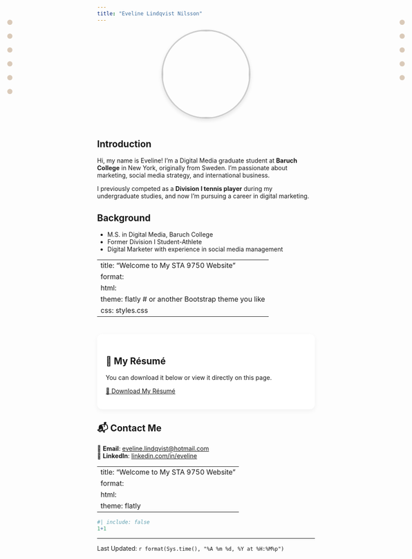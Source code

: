 ```yaml
---
title: "Eveline Lindqvist Nilsson"
---
```

![](resize-2.jpeg){width=200px style="border-radius: 50%; display: block; margin: 0 auto; border: 3px solid #ccc; box-shadow: 0 4px 8px rgba(0,0,0,0.1);"}\


## Introduction

Hi, my name is Eveline! I’m a Digital Media graduate student at **Baruch College** in New York, originally from Sweden. I’m passionate about marketing, social media strategy, and international business.

I previously competed as a **Division I tennis player** during my undergraduate studies, and now I’m pursuing a career in digital marketing.


## Background

-   M.S. in Digital Media, Baruch College\
-   Former Division I Student-Athlete\
-   Digital Marketer with experience in social media management

---
title: "Welcome to My STA 9750 Website"
format:
  html:
    theme: flatly     # or another Bootstrap theme you like
    css: styles.css
---

<div style="background-color: #fff; padding: 20px; margin-top: 40px; border-radius: 12px; box-shadow: 0 4px 12px rgba(0,0,0,0.05); max-width: 700px; margin-left: auto; margin-right: auto;">
  <h2>📄 My Résumé</h2>
  <p>You can download it below or view it directly on this page.</p>
  <a href="resume_2025.pdf" target="_blank" class="btn-custom">📄 Download My Résumé</a>
</div>


## 📬 Contact Me

📧 **Email**: [eveline.lindqvist@hotmail.com](mailto:eveline@example.com)  
🔗 **LinkedIn**: [linkedin.com/in/eveline](https://linkedin.com/in/eveline)  

---
title: "Welcome to My STA 9750 Website"
format:
  html:
    theme: flatly
---

<style>
/* container that holds all the dots */
.dot-column {
  position: fixed;
  top: 100px;
  left: 20px;
  display: flex;
  flex-direction: column;
  gap: 20px;
  z-index: -1;
}

/* single dot */
.dot {
  width: 12px;
  height: 12px;
  background-color: #a67c52; /* accent brown */
  border-radius: 50%;
  opacity: 0.4;
}

/* optional: add a mirrored column on the right */
.dot-column-right {
  position: fixed;
  top: 100px;
  right: 20px;
  display: flex;
  flex-direction: column;
  gap: 20px;
  z-index: -1;
}
</style>
<!-- Left dot column -->
<div class="dot-column">
  <div class="dot"></div>
  <div class="dot"></div>
  <div class="dot"></div>
  <div class="dot"></div>
  <div class="dot"></div>
  <div class="dot"></div>
</div>

<!-- Right dot column (optional) -->
<div class="dot-column-right">
  <div class="dot"></div>
  <div class="dot"></div>
  <div class="dot"></div>
  <div class="dot"></div>
  <div class="dot"></div>
</div>


```r
#| include: false
1+1
```

------------------------------------------------------------------------

Last Updated: `r format(Sys.time(), "%A %m %d, %Y at %H:%M%p")`
